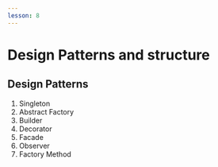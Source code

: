 ```yaml
---
lesson: 8
---
```


# Design Patterns and structure

## Design Patterns
1. Singleton
2. Abstract Factory
3. Builder 
4. Decorator
5. Facade
6. Observer
7.  Factory Method
